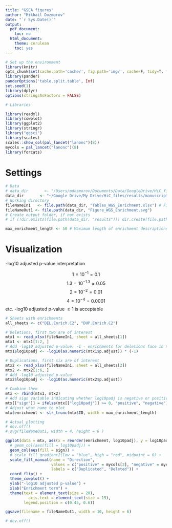```yaml
---
title: "GSEA figures"
author: "Mikhail Dozmorov"
date: "`r Sys.Date()`"
output:
  pdf_document:
    toc: no
  html_document:
    theme: cerulean
    toc: yes
---
```


```r
# Set up the environment
library(knitr)
opts_chunk$set(cache.path='cache/', fig.path='img/', cache=F, tidy=T, fig.keep='high', echo=F, dpi=100, warnings=F, message=F, comment=NA, warning=F, results='as.is', fig.width = 10, fig.height = 6) #out.width=700, 
library(pander)
panderOptions('table.split.table', Inf)
set.seed(1)
library(dplyr)
options(stringsAsFactors = FALSE)
```

```r
# Libraries

library(readxl)
library(cowplot)
library(ggplot2)
library(stringr)
library("ggsci")
library(scales)
scales::show_col(pal_lancet("lanonc")(8))
mycols = pal_lancet("lanonc")(8)
library(forcats)
```

# Settings

```r
# Data
# data_dir       <- "/Users/mdozmorov/Documents/Data/GoogleDrive/HiC_files/results/manuscript/Tables_WGS_Enrichment"
data_dir       <- "~/Google Drive/My Drive/HiC_files/results/manuscript/Tables_WGS_Enrichment"
# Working directory
fileNameIn1   <- file.path(data_dir, "Tables_WGS_Enrichment.xlsx") # File to save all results of differential expression analysis
fileNameOut1 <- file.path(data_dir, "Figure_WGS_Enrichment.svg")
# Create output folder, if not exists
# if (!dir.exists(file.path(data_dir, "results"))) dir.create(file.path(data_dir, "results"))

max_enrichment_length <- 50 # Maximum length of enrichment descriptions
```

# Visualization

-log10 adjusted p-value interpretation

$$1 = 10^{-1} = 0.1$$
$$1.3 = 10^{-1.3} \approx 0.05$$
$$2 = 10^{-2} = 0.01$$
$$4 = 10^{-4} = 0.0001$$
etc. -log10 adjusted p-value $\ge1$ is acceptable

```r
# Sheets with enrichments
all_sheets <- c("DEL.Enrich.C2", "DUP.Enrich.C2")

# Deletions, first two are of interest
mtx1 <- read_xlsx(fileNameIn1, sheet = all_sheets[1])
mtx1 <- mtx1[1:2, ]
# Add -log10 adjusted p-value. -1 - enrichments for deletions face in negative directions
mtx1$log10padj <- -log10(as.numeric(mtx1$p.adjust)) * (-1)

# Duplications, first six are of interest
mtx2 <- read_xlsx(fileNameIn1, sheet = all_sheets[2])
mtx2 <- mtx2[1:6, ]
# Add -log10 adjusted p-value
mtx2$log10padj <- -log10(as.numeric(mtx2$p.adjust))

# Combine them
mtx <- rbind(mtx1, mtx2)
# Add sign variable indicating whether log10padj is negative or positive
mtx[["sign"]] = ifelse(mtx[["log10padj"]] >= 0, "positive", "negative")
# Adjust what name to plot
mtx$enrichment <- str_trunc(mtx$ID, width = max_enrichment_length)

# Actual plotting
# dev.off()
# svg(fileNameOut1, width = 4, height = 6 )

ggplot(data = mtx, aes(x = reorder(enrichment, log10padj), y = log10padj)) +
  # geom_col(aes(fill = log10padj)) +
  geom_col(aes(fill = sign)) +
  # scale_fill_gradient2(low = "blue", high = "red", midpoint = 0) +
  scale_fill_manual(name = "Direction",
                    values = c("positive" = mycols[2], "negative" = mycols[1]), 
                    labels = c("Duplicated", "Deleted")) +
  coord_flip() +
  theme_cowplot() +
  ylab("-log10 adjusted p-value") +
  xlab("Enrichment term") +
  theme(text = element_text(size = 20),
          axis.text = element_text(size = 15),
        legend.position = c(0.45, 0.6))

ggsave(filename = fileNameOut1, width = 10, height = 6)

# dev.off()
```


